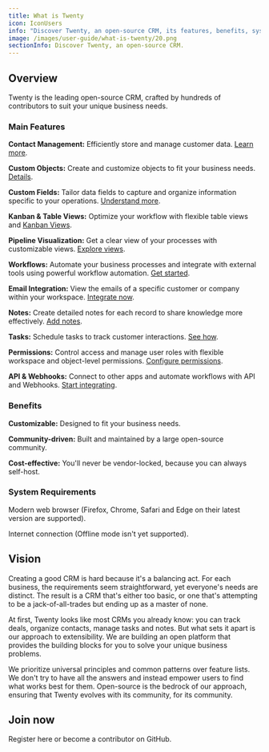 ```yaml
---
title: What is Twenty
icon: IconUsers
info: "Discover Twenty, an open-source CRM, its features, benefits, system requirements, and how to get involved."
image: /images/user-guide/what-is-twenty/20.png
sectionInfo: Discover Twenty, an open-source CRM.
---
```


## Overview

Twenty is the leading open-source CRM, crafted by hundreds of contributors to suit your unique business needs.

### Main Features

**Contact Management:** Efficiently store and manage customer data. [Learn more](/user-guide/section/core-crm-features/contact-account-management).

**Custom Objects:** Create and customize objects to fit your business needs. [Details](/user-guide/section/data-model/standard-objects).

**Custom Fields:** Tailor data fields to capture and organize information specific to your operations. [Understand more](/user-guide/section/data-model/fields).

**Kanban & Table Views:** Optimize your workflow with flexible table views and [Kanban Views](/user-guide/section/core-crm-features/kanban-views).

**Pipeline Visualization:** Get a clear view of your processes with customizable views. [Explore views](/user-guide/section/core-crm-features/views-sort-filter).

**Workflows:** Automate your business processes and integrate with external tools using powerful workflow automation. [Get started](/user-guide/section/workflows/getting-started-workflows).

**Email Integration:** View the emails of a specific customer or company within your workspace. [Integrate now](/user-guide/section/collaboration/emails).

**Notes:** Create detailed notes for each record to share knowledge more effectively. [Add notes](/user-guide/section/collaboration/notes).

**Tasks:** Schedule tasks to track customer interactions. [See how](/user-guide/section/collaboration/tasks).

**Permissions:** Control access and manage user roles with flexible workspace and object-level permissions. [Configure permissions](/user-guide/section/settings/permissions).

**API & Webhooks:** Connect to other apps and automate workflows with API and Webhooks. [Start integrating](/user-guide/section/integrations/api-webhooks).

### Benefits

**Customizable:** Designed to fit your business needs.

**Community-driven:** Built and maintained by a large open-source community.

**Cost-effective:** You'll never be vendor-locked, because you can always self-host.

### System Requirements

Modern web browser (Firefox, Chrome, Safari and Edge on their latest version are supported).

Internet connection (Offline mode isn't yet supported).

## Vision
Creating a good CRM is hard because it's a balancing act.
For each business, the requirements seem straightforward, yet everyone's needs are distinct.
The result is a CRM that's either too basic, or one that's attempting to be a jack-of-all-trades but ending up as a master of none.

At first, Twenty looks like most CRMs you already know: you can track deals, organize contacts, manage tasks and notes.
But what sets it apart is our approach to extensibility. We are building an open platform that provides the building blocks for you to solve your unique business problems.

We prioritize universal principles and common patterns over feature lists. 
We don't try to have all the answers and instead empower users to find what works best for them.
Open-source is the bedrock of our approach, ensuring that Twenty evolves with its community, for its community.

## Join now

<ArticleLink href="https://app.twenty.com">Register here</ArticleLink> or <ArticleLink href="https://github.com/twentyhq/twenty">become a contributor on GitHub</ArticleLink>.

<ArticleEditContent></ArticleEditContent>
